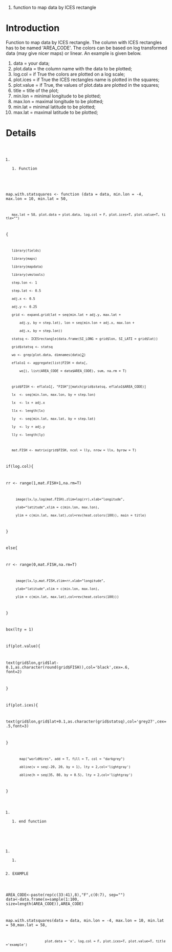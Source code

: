 #function to map data by ICES rectangle

= Introduction =

Function to map data by ICES rectangle. The column with ICES rectangles has to be named 'AREA_CODE'. The colors can be based on log transformed data (may give nicer maps) or linear. An example is given below.

# data        = your data;
# plot.data   = the column name with the data to be plotted;
# log.col     = if True the colors are plotted on a log scale;
# plot.ices   = if True the ICES rectangles name is plotted in the squares;
# plot.value  = if True, the values of plot.data are plotted in the squares;
# title       = title of the plot;
# min.lon     = minimal longitude to be plotted;
# max.lon     = maximal longitude to be plotted;
# min.lat     = minimal latitude to be plotted;
# max.lat     = maximal latitude to be plotted;


= Details =

<code>
##### Function
map.with.statsquares <-
function (data = data, min.lon = -4, max.lon = 10, min.lat = 50,
    max.lat = 58, plot.data = plot.data, log.col = F, plot.ices=T, plot.value=T, title="")
{
    library(fields)
    library(maps)
    library(mapdata)
    library(vmstools)
    step.lon <- 1
    step.lat <- 0.5
    adj.x <- 0.5
    adj.y <- 0.25
    grid <- expand.grid(lat = seq(min.lat + adj.y, max.lat +
        adj.y, by = step.lat), lon = seq(min.lon + adj.x, max.lon +
        adj.x, by = step.lon))
    statsq <- ICESrectangle(data.frame(SI_LONG = grid$lon, SI_LATI = grid$lat))
    grid$statsq <- statsq
    wo <- grep(plot.data, dimnames(data)[[2]])
    eflalo1 <- aggregate(list(FISH = data[,
        wo]), list(AREA_CODE = data$AREA_CODE), sum, na.rm = T)

    grid$FISH <- eflalo1[, "FISH"][match(grid$statsq, eflalo1$AREA_CODE)]
    lx  <- seq(min.lon, max.lon, by = step.lon)
    lx  <- lx + adj.x
    llx <- length(lx)
    ly  <- seq(min.lat, max.lat, by = step.lat)
    ly  <- ly + adj.y
    lly <- length(ly)

    mat.FISH <- matrix(grid$FISH, ncol = lly, nrow = llx, byrow = T)

if(log.col){

rr <- range(1,mat.FISH+1,na.rm=T)
      image(lx,ly,log(mat.FISH),zlim=log(rr),xlab="longitude",
      ylab="latitude",xlim = c(min.lon, max.lon),
      ylim = c(min.lat, max.lat),col=rev(heat.colors(100)), main = title)
}

else{

rr <- range(0,mat.FISH,na.rm=T)
      image(lx,ly,mat.FISH,zlim=rr,xlab="longitude",
      ylab="latitude",xlim = c(min.lon, max.lon),
      ylim = c(min.lat, max.lat),col=rev(heat.colors(100)))
}     

box(lty = 1)

if(plot.value){

text(grid$lon,grid$lat-0.1,as.character(round(grid$FISH)),col='black',cex=.6, font=2)

}
        
if(plot.ices){

text(grid$lon,grid$lat+0.1,as.character(grid$statsq),col='grey27',cex=.5,font=3)

}        
        map("worldHires", add = T, fill = T, col = "darkgrey")
        abline(v = seq(-20, 20, by = 1), lty = 2,col='lightgray')
        abline(h = seq(35, 80, by = 0.5), lty = 2,col='lightgray')
}

## end function

##################################################
# EXAMPLE
AREA_CODE<-paste(rep(c(33:41),8),"F",c(0:7), sep="")
data<-data.frame(x=sample(1:100, size=length(AREA_CODE)),AREA_CODE)

map.with.statsquares(data = data, min.lon = -4, max.lon = 10, min.lat = 50,max.lat = 58,
                     plot.data = 'x', log.col = F, plot.ices=T, plot.value=T, title='example')

</code>